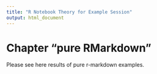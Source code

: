 ```yaml
---
title: "R Notebook Theory for Example Session"
output: html_document
---
```


# Chapter "pure RMarkdown"

Please see here results of pure r-markdown examples.